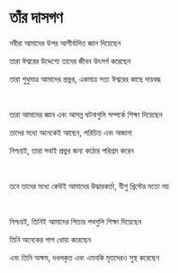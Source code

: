 # তাঁর দাসগণ

নবীরা আমাদের উপর আশীর্বাদিত জ্ঞান দিয়েছেন

তারা ঈশ্বরের উদ্দেশ্যে তাদের জীবন উৎসর্গ করেছেন

তারা শুধুমাত্র আমাদের প্রভুর, একমাত্র সত্য ঈশ্বরের কাছে দায়বদ্ধ

<p></p>

<br />

তারা আমাদের জ্ঞান এবং আসন্ন ঘটনাগুলি সম্পর্কে শিক্ষা দিয়েছেন

তাদের মধ্যে অনেকেই আছেন, পরিচিত এবং অজানা

নিশ্চয়ই, তারা সবাই প্রভুর জন্য কঠোর পরিশ্রম করেন

<p></p>

<br />

তবে তাদের মধ্যে কেউই আমাদের উদ্ধারকর্তা, যীশু খ্রিস্টের মতো নয়

<br />

নিশ্চয়ই, তিনিই আমাদের পিতার পথগুলি শিক্ষা দিয়েছেন

তিনি অনেকের পাপ ধোয়া করেছেন

এবং তিনি অক্ষম, দখলকৃত এবং এমনকি মৃতদেরও সুস্থ করেছেন

<p></p>